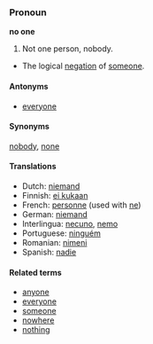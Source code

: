 === Pronoun ===

'''no one'''

#Not one person, nobody.
*The logical [[negation]] of [[someone]].

==== Antonyms ====
*[[everyone]]

==== Synonyms ====
[[nobody]], [[none]]

==== Translations ====
*Dutch: [[niemand]]
*Finnish: [[ei kukaan]]
*French: [[personne]] (used with [[ne]])
*German: [[niemand]]
*Interlingua: [[necuno]], [[nemo]]
*Portuguese: [[ninguém]]
*Romanian: [[nimeni]]
*Spanish: [[nadie]]

====Related terms====
*[[anyone]]
*[[everyone]]
*[[someone]]
*[[nowhere]]
*[[nothing]]